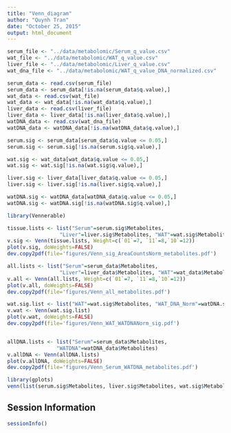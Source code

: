```yaml
---
title: "Venn_diagram"
author: "Quynh Tran"
date: "October 25, 2015"
output: html_document
---
```



```r
serum_file <- "../data/metabolomic/Serum_q_value.csv"
wat_file <- "../data/metabolomic/WAT_q_value.csv"
liver_file <- "../data/metabolomic/Liver_q_value.csv"
wat_dna_file <- "../data/metabolomic/WAT_q_value_DNA_normalized.csv"

serum_data <- read.csv(serum_file)
serum_data <- serum_data[!is.na(serum_data$q.value),]
wat_data <- read.csv(wat_file)
wat_data <- wat_data[!is.na(wat_data$q.value),]
liver_data <- read.csv(liver_file)
liver_data <- liver_data[!is.na(liver_data$q.value),]
watDNA_data <- read.csv(wat_dna_file)
watDNA_data <- watDNA_data[!is.na(watDNA_data$q.value),]

serum.sig <- serum_data[serum_data$q.value <= 0.05,]
serum.sig <- serum.sig[!is.na(serum.sig$q.value),]

wat.sig <- wat_data[wat_data$q.value <= 0.05,]
wat.sig <- wat.sig[!is.na(wat.sig$q.value),]

liver.sig <- liver_data[liver_data$q.value <= 0.05,]
liver.sig <- liver.sig[!is.na(liver.sig$q.value),]

watDNA.sig <- watDNA_data[watDNA_data$q.value <= 0.05,]
watDNA.sig <- watDNA.sig[!is.na(watDNA.sig$q.value),]
```

```r
library(Vennerable)

tissue.lists <- list("Serum"=serum.sig$Metabolites, 
                 "Liver"=liver.sig$Metabolites, "WAT"=wat.sig$Metabolites)
v.sig <- Venn(tissue.lists, Weight=c(`01`=7, `11`=8,`10`=12))
plot(v.sig, doWeights=FALSE)
dev.copy2pdf(file='figures/Venn_sig_AreaCountsNorm_metabolites.pdf')

all.lists <- list("Serum"=serum_data$Metabolites, 
                 "Liver"=liver_data$Metabolites, "WAT"=wat_data$Metabolites)
v.all <- Venn(all.lists, Weight=c(`01`=7, `11`=8,`10`=12))
plot(v.all, doWeights=FALSE)
dev.copy2pdf(file='figures/Venn_all_metabolites.pdf')

wat.sig.list <- list("WAT"=wat.sig$Metabolites, "WAT_DNA_Norm"=watDNA.sig$Metabolites)
v.wat <- Venn(wat.sig.list)
plot(v.wat, doWeights=FALSE)
dev.copy2pdf(file='figures/Venn_WAT_WATDNANorm_sig.pdf')


allDNA.lists <- list("Serum"=serum_data$Metabolites, 
                "WATDNA"=watDNA_data$Metabolites)
v.allDNA <- Venn(allDNA.lists)
plot(v.allDNA, doWeights=FALSE)
dev.copy2pdf(file='figures/Venn_Serum_WATDNA_metabolites.pdf')

library(gplots)
venn(list(serum.sig$Metabolites, liver.sig$Metabolites, wat.sig$Metabolites))
```

Session Information
-------------------

```r
sessionInfo()
```
